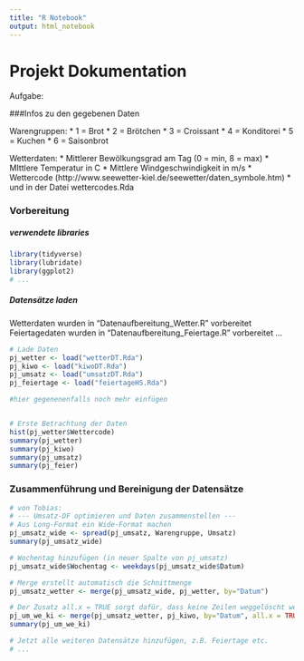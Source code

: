 ```yaml
---
title: "R Notebook"
output: html_notebook
---
```

# Projekt Dokumentation

Aufgabe: 

###Infos zu den gegebenen Daten

Warengruppen: 
* 1 = Brot
* 2 = Brötchen 
* 3 = Croissant
* 4 = Konditorei
* 5 = Kuchen
* 6 = Saisonbrot

Wetterdaten:
* Mittlerer Bewölkungsgrad am Tag (0 = min, 8 = max)
* MIttlere Temperatur in C
* Mittlere Windgeschwindigkeit in m/s
* Wettercode (http://www.seewetter-kiel.de/seewetter/daten_symbole.htm)
* und in der Datei wettercodes.Rda

### Vorbereitung
##### verwendete libraries

```r
library(tidyverse)
library(lubridate)
library(ggplot2)
# ...
```

##### Datensätze laden
Wetterdaten wurden in "Datenaufbereitung_Wetter.R" vorbereitet
Feiertagedaten wurden in "Datenaufbereitung_Feiertage.R" vorbereitet
...

```r
# Lade Daten
pj_wetter <- load("wetterDT.Rda")
pj_kiwo <- load("kiwoDT.Rda")
pj_umsatz <- load("umsatzDT.Rda")
pj_feiertage <- load("feiertageHS.Rda")

#hier gegenenenfalls noch mehr einfügen


# Erste Betrachtung der Daten
hist(pj_wetter$Wettercode)
summary(pj_wetter)
summary(pj_kiwo)
summary(pj_umsatz)
summary(pj_feier)

```


### Zusammenführung und Bereinigung der Datensätze

```r


# von Tobias:
# --- Umsatz-DF optimieren und Daten zusammenstellen ---
# Aus Long-Format ein Wide-Format machen
pj_umsatz_wide <- spread(pj_umsatz, Warengruppe, Umsatz)
summary(pj_umsatz_wide)

# Wochentag hinzufügen (in neuer Spalte von pj_umsatz)
pj_umsatz_wide$Wochentag <- weekdays(pj_umsatz_wide$Datum)

# Merge erstellt automatisch die Schnittmenge
pj_umsatz_wetter <- merge(pj_umsatz_wide, pj_wetter, by="Datum")

# Der Zusatz all.x = TRUE sorgt dafür, dass keine Zeilen weggelöscht werden
pj_um_we_ki <- merge(pj_umsatz_wetter, pj_kiwo, by="Datum", all.x = TRUE)
summary(pj_um_we_ki)

# Jetzt alle weiteren Datensätze hinzufügen, z.B. Feiertage etc.
# ...



```


